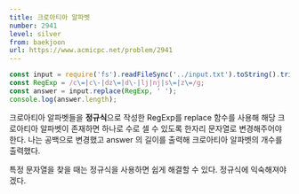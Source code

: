 ```yaml
---
title: 크로아티아 알파벳
number: 2941
level: silver
from: baekjoon
url: https://www.acmicpc.net/problem/2941
---
```


```js
const input = require('fs').readFileSync('../input.txt').toString().trim();
const RegExp = /c\=|c\-|dz\=|d\-|lj|nj|s\=|z\=/g;
const answer = input.replace(RegExp, ' ');
console.log(answer.length);
```

크로아티아 알파벳들을 **정규식**으로 작성한 RegExp를 replace 함수를 사용해 해당 크로아티아 알파벳이 존재하면 하나로 수로 셀 수 있도록 한자리 문자열로 변경해주어야 한다. 나는 공백으로 변경했고 answer 의 길이를 출력해 크로아티아 알파벳의 개수를 출력했다.

특정 문자열을 찾을 때는 정규식을 사용하면 쉽게 해결할 수 있다. 정규식에 익숙해져야겠다.
